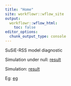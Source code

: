 ```yaml
---
title: "Home"
site: workflowr::wflow_site
output:
  workflowr::wflow_html:
    toc: false
editor_options:
  chunk_output_type: console
---
```


SuSiE-RSS model diagnostic

Simulation under null: [result](diagnostic_null.html)

Simulation: [result](diagnostic_lr.html)

Eg: [eg](diagnostic_lr_eg.html)
